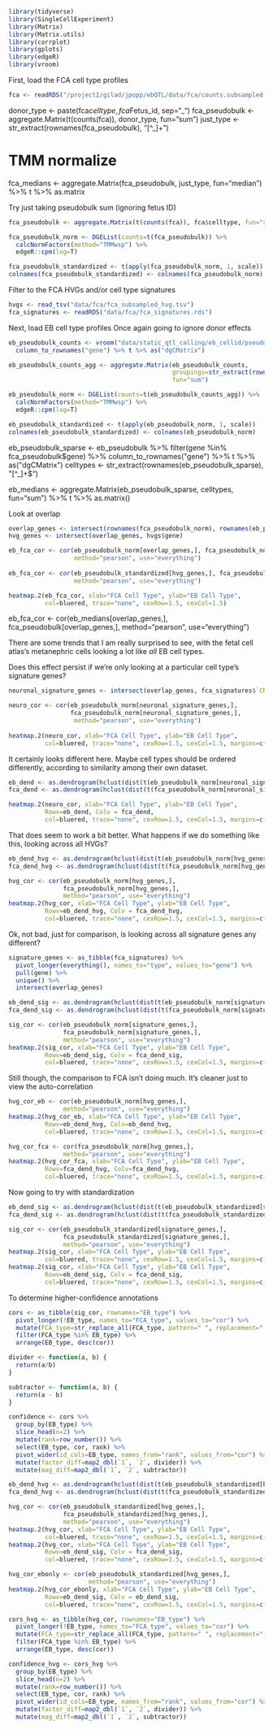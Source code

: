 ```r
library(tidyverse)
library(SingleCellExperiment)
library(Matrix)
library(Matrix.utils)
library(corrplot)
library(gplots)
library(edgeR)
library(vroom)
```

First, load the FCA cell type profiles
```r
fca <- readRDS("/project2/gilad/jpopp/ebQTL/data/fca/counts.subsampled.sce")
```


donor_type <- paste(fca$celltype, fca$Fetus_id, sep="_")
fca_pseudobulk <- aggregate.Matrix(t(counts(fca)), donor_type, fun="sum") 
just_type <- str_extract(rownames(fca_pseudobulk), "[^_]+")

# TMM normalize

fca_medians <- aggregate.Matrix(fca_pseudobulk, just_type, fun="median") %>%
  t %>% as.matrix


Try just taking pseudobulk sum (ignoring fetus ID) 
```r
fca_pseudobulk <- aggregate.Matrix(t(counts(fca)), fca$celltype, fun="sum") 

fca_pseudobulk_norm <- DGEList(counts=t(fca_pseudobulk)) %>% 
  calcNormFactors(method="TMMwsp") %>% 
  edgeR::cpm(log=T)

fca_pseudobulk_standardized <- t(apply(fca_pseudobulk_norm, 1, scale))
colnames(fca_pseudobulk_standardized) <- colnames(fca_pseudobulk_norm)
```


Filter to the FCA HVGs and/or cell type signatures
```r
hvgs <- read_tsv("data/fca/fca_subsampled_hvg.tsv")
fca_signatures <- readRDS("data/fca/fca_signatures.rds")
```


Next, load EB cell type profiles
Once again going to ignore donor effects
```r
eb_pseudobulk_counts <- vroom("data/static_qtl_calling/eb_cellid/pseudobulk_tmm/basic/pseudobulk_all.tsv") %>%
  column_to_rownames("gene") %>% t %>% as("dgCMatrix")

eb_pseudobulk_counts_agg <- aggregate.Matrix(eb_pseudobulk_counts, 
                                             groupings=str_extract(rownames(eb_pseudobulk_counts), "[^_]+$"), 
                                             fun="sum")

eb_pseudobulk_norm <- DGEList(counts=t(eb_pseudobulk_counts_agg)) %>% 
  calcNormFactors(method="TMMwsp") %>% 
  edgeR::cpm(log=T)

eb_pseudobulk_standardized <- t(apply(eb_pseudobulk_norm, 1, scale))
colnames(eb_pseudobulk_standardized) <- colnames(eb_pseudobulk_norm)
```


eb_pseudobulk_sparse <- eb_pseudobulk %>%
  filter(gene %in% fca_pseudobulk$gene) %>%
  column_to_rownames("gene") %>% t %>% as("dgCMatrix")
celltypes <- str_extract(rownames(eb_pseudobulk_sparse), "[^_]+$")

eb_medians <- aggregate.Matrix(eb_pseudobulk_sparse, celltypes, fun="sum") %>%
  t %>% as.matrix()

Look at overlap
```r
overlap_genes <- intersect(rownames(fca_pseudobulk_norm), rownames(eb_pseudobulk_norm))
hvg_genes <- intersect(overlap_genes, hvgs$gene)

eb_fca_cor <- cor(eb_pseudobulk_norm[overlap_genes,], fca_pseudobulk_norm[overlap_genes,], 
                  method="pearson", use="everything")
     
eb_fca_cor <- cor(eb_pseudobulk_standardized[hvg_genes,], fca_pseudobulk_standardized[hvg_genes,], 
                  method="pearson", use="everything")

heatmap.2(eb_fca_cor, xlab="FCA Cell Type", ylab="EB Cell Type",
          col=bluered, trace="none", cexRow=1.5, cexCol=1.5)
```
eb_fca_cor <- cor(eb_medians[overlap_genes,], fca_pseudobulk[overlap_genes,], 
                  method="pearson", use="everything")


There are some trends that I am really surprised to see, with the fetal cell atlas's metanephric cells looking a lot like *all* EB cell types.

Does this effect persist if we're only looking at a particular cell type's signature genes?
```r
neuronal_signature_genes <- intersect(overlap_genes, fca_signatures$`CNS neurons`)

neuro_cor <- cor(eb_pseudobulk_norm[neuronal_signature_genes,], 
                 fca_pseudobulk_norm[neuronal_signature_genes,], 
                  method="pearson", use="everything")
                  
heatmap.2(neuro_cor, xlab="FCA Cell Type", ylab="EB Cell Type",
          col=bluered, trace="none", cexRow=1.5, cexCol=1.5, margins=c(15,15))
```

It certainly looks different here. Maybe cell types should be ordered differently, 
according to similarity among their own dataset.
```r
eb_dend <- as.dendrogram(hclust(dist(t(eb_pseudobulk_norm[neuronal_signature_genes,]))))
fca_dend <- as.dendrogram(hclust(dist(t(fca_pseudobulk_norm[neuronal_signature_genes,]))))

heatmap.2(neuro_cor, xlab="FCA Cell Type", ylab="EB Cell Type",
          Rowv=eb_dend, Colv = fca_dend,
          col=bluered, trace="none", cexRow=1.5, cexCol=1.5, margins=c(15,15))
```

That does seem to work a bit better. What happens if we do something like this, looking across all HVGs?
```r
eb_dend_hvg <- as.dendrogram(hclust(dist(t(eb_pseudobulk_norm[hvg_genes,])), method="complete"))
fca_dend_hvg <- as.dendrogram(hclust(dist(t(fca_pseudobulk_norm[hvg_genes,])), method="complete"))

hvg_cor <- cor(eb_pseudobulk_norm[hvg_genes,], 
               fca_pseudobulk_norm[hvg_genes,],
               method="pearson", use="everything")
heatmap.2(hvg_cor, xlab="FCA Cell Type", ylab="EB Cell Type",
          Rowv=eb_dend_hvg, Colv = fca_dend_hvg,
          col=bluered, trace="none", cexRow=1.5, cexCol=1.5, margins=c(20,20))
```

Ok, not bad, just for comparison, is looking across all signature genes any different? 
```r
signature_genes <- as_tibble(fca_signatures) %>%
  pivot_longer(everything(), names_to="type", values_to="gene") %>%
  pull(gene) %>%
  unique() %>%
  intersect(overlap_genes)

eb_dend_sig <- as.dendrogram(hclust(dist(t(eb_pseudobulk_norm[signature_genes,]))))
fca_dend_sig <- as.dendrogram(hclust(dist(t(fca_pseudobulk_norm[signature_genes,]))))

sig_cor <- cor(eb_pseudobulk_norm[signature_genes,], 
               fca_pseudobulk_norm[signature_genes,],
               method="pearson", use="everything")
heatmap.2(sig_cor, xlab="FCA Cell Type", ylab="EB Cell Type",
          Rowv=eb_dend_sig, Colv = fca_dend_sig,
          col=bluered, trace="none", cexRow=1.5, cexCol=1.5, margins=c(20,20))
```

Still though, the comparison to FCA isn't doing much. It's cleaner just to view the auto-correlation
```r
hvg_cor_eb <- cor(eb_pseudobulk_norm[hvg_genes,],
               method="pearson", use="everything")
heatmap.2(hvg_cor_eb, xlab="FCA Cell Type", ylab="EB Cell Type",
          Rowv=eb_dend_hvg, Colv=eb_dend_hvg,
          col=bluered, trace="none", cexRow=1.5, cexCol=1.5, margins=c(20,20))
```
```r
hvg_cor_fca <- cor(fca_pseudobulk_norm[hvg_genes,],
               method="pearson", use="everything")
heatmap.2(hvg_cor_fca, xlab="FCA Cell Type", ylab="EB Cell Type",
          Rowv=fca_dend_hvg, Colv=fca_dend_hvg,
          col=bluered, trace="none", cexRow=1.5, cexCol=1.5, margins=c(20,20))
```

Now going to try with standardization
```r
eb_dend_sig <- as.dendrogram(hclust(dist(t(eb_pseudobulk_standardized[signature_genes,]))))
fca_dend_sig <- as.dendrogram(hclust(dist(t(fca_pseudobulk_standardized[signature_genes,]))))

sig_cor <- cor(eb_pseudobulk_standardized[signature_genes,], 
               fca_pseudobulk_standardized[signature_genes,],
               method="pearson", use="everything")
heatmap.2(sig_cor, xlab="FCA Cell Type", ylab="EB Cell Type",
          col=bluered, trace="none", cexRow=1.5, cexCol=1.5, margins=c(20,20))
heatmap.2(sig_cor, xlab="FCA Cell Type", ylab="EB Cell Type",
          Rowv=eb_dend_sig, Colv = fca_dend_sig,
          col=bluered, trace="none", cexRow=1.5, cexCol=1.5, margins=c(20,20))
```
To determine higher-confidence annotations
```r
cors <- as_tibble(sig_cor, rownames="EB_type") %>%
  pivot_longer(!EB_type, names_to="FCA_type", values_to="cor") %>%
  mutate(FCA_type=str_replace_all(FCA_type, pattern=" ", replacement="-")) %>%
  filter(FCA_type %in% EB_type) %>% 
  arrange(EB_type, desc(cor))
```

```r
divider <- function(a, b) {
  return(a/b)
}

subtractor <- function(a, b) {
  return(a - b)
}

confidence <- cors %>%
  group_by(EB_type) %>%
  slice_head(n=2) %>%
  mutate(rank=row_number()) %>%
  select(EB_type, cor, rank) %>%
  pivot_wider(id_cols=EB_type, names_from="rank", values_from="cor") %>%
  mutate(factor_diff=map2_dbl(`1`, `2`, divider)) %>%
  mutate(mag_diff=map2_dbl(`1`, `2`, subtractor))
```



```r
eb_dend_hvg <- as.dendrogram(hclust(dist(t(eb_pseudobulk_standardized[hvg_genes,])), method="average"))
fca_dend_hvg <- as.dendrogram(hclust(dist(t(fca_pseudobulk_standardized[hvg_genes,])), method="average"))

hvg_cor <- cor(eb_pseudobulk_standardized[hvg_genes,], 
               fca_pseudobulk_standardized[hvg_genes,],
               method="pearson", use="everything")
heatmap.2(hvg_cor, xlab="FCA Cell Type", ylab="EB Cell Type",
          col=bluered, trace="none", cexRow=1.5, cexCol=1.5, margins=c(20,20))
heatmap.2(hvg_cor, xlab="FCA Cell Type", ylab="EB Cell Type",
          Rowv=eb_dend_sig, Colv = fca_dend_sig,
          col=bluered, trace="none", cexRow=1.5, cexCol=1.5, margins=c(20,20))
```

```r
hvg_cor_ebonly <- cor(eb_pseudobulk_standardized[hvg_genes,],
                      method="pearson", use="everything")
heatmap.2(hvg_cor_ebonly, xlab="FCA Cell Type", ylab="EB Cell Type",
          Rowv=eb_dend_sig, Colv = eb_dend_sig,
          col=bluered, trace="none", cexRow=1.5, cexCol=1.5, margins=c(20,20))
```

```r
cors_hvg <- as_tibble(hvg_cor, rownames="EB_type") %>%
  pivot_longer(!EB_type, names_to="FCA_type", values_to="cor") %>%
  mutate(FCA_type=str_replace_all(FCA_type, pattern=" ", replacement="-")) %>%
  filter(FCA_type %in% EB_type) %>% 
  arrange(EB_type, desc(cor))

confidence_hvg <- cors_hvg %>%
  group_by(EB_type) %>%
  slice_head(n=2) %>%
  mutate(rank=row_number()) %>%
  select(EB_type, cor, rank) %>%
  pivot_wider(id_cols=EB_type, names_from="rank", values_from="cor") %>%
  mutate(factor_diff=map2_dbl(`1`, `2`, divider)) %>%
  mutate(mag_diff=map2_dbl(`1`, `2`, subtractor))
```


